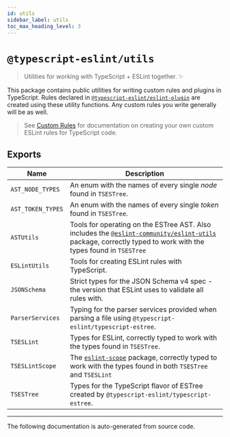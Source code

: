 ```yaml
---
id: utils
sidebar_label: utils
toc_max_heading_level: 3
---
```



# `@typescript-eslint/utils`

<PackageLink packageName="utils" scope="@typescript-eslint" />

> Utilities for working with TypeScript + ESLint together. ✨

This package contains public utilities for writing custom rules and plugins in TypeScript.
Rules declared in [`@typescript-eslint/eslint-plugin`](./ESLint_Plugin.mdx) are created using these utility functions.
Any custom rules you write generally will be as well.

> See [Custom Rules](../developers/Custom_Rules.mdx) for documentation on creating your own custom ESLint rules for TypeScript code.

## Exports

| Name              | Description                                                                                                                                                                                                                   |
| ----------------- | ----------------------------------------------------------------------------------------------------------------------------------------------------------------------------------------------------------------------------- |
| `AST_NODE_TYPES`  | An enum with the names of every single _node_ found in `TSESTree`.                                                                                                                                                            |
| `AST_TOKEN_TYPES` | An enum with the names of every single _token_ found in `TSESTree`.                                                                                                                                                           |
| `ASTUtils`        | Tools for operating on the ESTree AST. Also includes the [`@eslint-community/eslint-utils`](https://www.npmjs.com/package/@eslint-community/eslint-utils) package, correctly typed to work with the types found in `TSESTree` |
| `ESLintUtils`     | Tools for creating ESLint rules with TypeScript.                                                                                                                                                                              |
| `JSONSchema`      | Strict types for the JSON Schema v4 spec - the version that ESLint uses to validate all rules with.                                                                                                                           |
| `ParserServices`  | Typing for the parser services provided when parsing a file using `@typescript-eslint/typescript-estree`.                                                                                                                     |
| `TSESLint`        | Types for ESLint, correctly typed to work with the types found in `TSESTree`.                                                                                                                                                 |
| `TSESLintScope`   | The [`eslint-scope`](https://www.npmjs.com/package/eslint-scope) package, correctly typed to work with the types found in both `TSESTree` and `TSESLint`                                                                      |
| `TSESTree`        | Types for the TypeScript flavor of ESTree created by `@typescript-eslint/typescript-estree`.                                                                                                                                  |

---

The following documentation is auto-generated from source code.

<GeneratedDocs />
